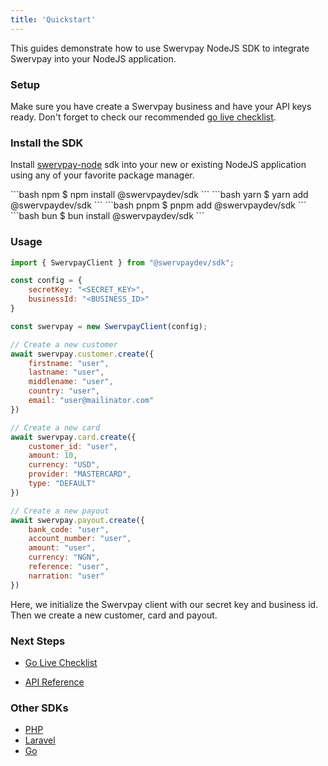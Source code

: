 ```yaml
---
title: 'Quickstart'
---
```


This guides demonstrate how to use Swervpay NodeJS SDK to integrate Swervpay into your NodeJS application.

### Setup

Make sure you have create a Swervpay business and have your API keys ready. Don't forget to check our recommended [go live checklist](/go-live-checklist).

### Install the SDK

Install [swervpay-node](https://www.npmjs.com/package/@swervpaydev/sdk) sdk into your new or existing NodeJS application using any of your favorite package manager.

<CodeGroup>
```bash npm
$ npm install @swervpaydev/sdk
```
```bash yarn
$ yarn add @swervpaydev/sdk
```
```bash pnpm
$ pnpm add @swervpaydev/sdk
```
```bash bun
$ bun install @swervpaydev/sdk
```
</CodeGroup>

### Usage

```javascript NodeJS
import { SwervpayClient } from "@swervpaydev/sdk";

const config = {
    secretKey: "<SECRET_KEY>",
    businessId: "<BUSINESS_ID>"
}

const swervpay = new SwervpayClient(config);

// Create a new customer
await swervpay.customer.create({
    firstname: "user",
    lastname: "user",
    middlename: "user",
    country: "user",
    email: "user@mailinator.com"
})

// Create a new card
await swervpay.card.create({
    customer_id: "user",
    amount: 10,
    currency: "USD",
    provider: "MASTERCARD",
    type: "DEFAULT"
})

// Create a new payout
await swervpay.payout.create({
    bank_code: "user",
    account_number: "user",
    amount: "user",
    currency: "NGN",
    reference: "user",
    narration: "user"
})
```

Here, we initialize the Swervpay client with our secret key and business id. Then we create a new customer, card and payout.

### Next Steps

- [Go Live Checklist](/go-live-checklist)

- [API Reference](/api-reference)

### Other SDKs

- [PHP](https://packagist.org/packages/swervpaydev/sdk)
- [Laravel](https://packagist.org/packages/swervpaydev/laravel)
- [Go](https://github.com/swerv-ltd/swervpay-go)
